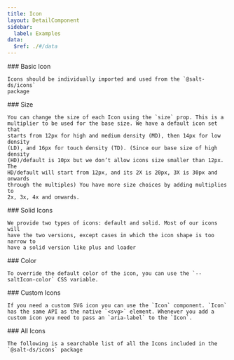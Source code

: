 ```yaml
---
title: Icon
layout: DetailComponent
sidebar:
  label: Examples
data:
  $ref: ./#/data
---
```


<LivePreviewControls>
  <LivePreview componentName="icon" exampleName="BasicIcon">
    ### Basic Icon

    Icons should be individually imported and used from the `@salt-ds/icons`
    package

  </LivePreview>
  <LivePreview componentName="icon" exampleName="Size">
    ### Size

    You can change the size of each Icon using the `size` prop. This is a
    multiplier to be used for the base size. We have a default icon set that
    starts from 12px for high and medium density (MD), then 14px for low density
    (LD), and 16px for touch density (TD). (Since our base size of high density
    (HD)/default is 10px but we don’t allow icons size smaller than 12px. The
    HD/default will start from 12px, and its 2X is 20px, 3X is 30px and onwards
    through the multiples) You have more size choices by adding multiplies to
    2x, 3x, 4x and onwards.

  </LivePreview>
  <LivePreview componentName="icon" exampleName="SolidIcons">
    ### Solid Icons

    We provide two types of icons: default and solid. Most of our icons will
    have the two versions, except cases in which the icon shape is too narrow to
    have a solid version like plus and loader

  </LivePreview>
  <LivePreview componentName="icon" exampleName="Color">
    ### Color

    To override the default color of the icon, you can use the `--saltIcon-color` CSS variable.

  </LivePreview>
  <LivePreview componentName="icon" exampleName="CustomIcon">
    ### Custom Icons

    If you need a custom SVG icon you can use the `Icon` component. `Icon` has the same API as the native `<svg>` element. Whenever you add a custom icon you need to pass an `aria-label` to the `Icon`.

  </LivePreview>
  <LivePreview componentName="icon" exampleName="AllIcons">
    ### All Icons

    The following is a searchable list of all the Icons included in the `@salt-ds/icons` package

  </LivePreview>
  
</LivePreviewControls>
